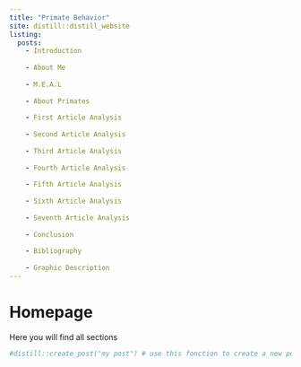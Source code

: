 ```yaml
---
title: "Primate Behavior"
site: distill::distill_website
listing:
  posts:
    - Introduction
    
    - About Me
    
    - M.E.A.L
    
    - About Primates
    
    - First Article Analysis
    
    - Second Article Analysis
    
    - Third Article Analysis
    
    - Fourth Article Analysis
    
    - Fifth Article Analysis
    
    - Sixth Article Analysis
    
    - Seventh Article Analysis
    
    - Conclusion
    
    - Bibliography
    
    - Graphic Description
---
```


# Homepage
Here you will find all sections

```r
#distill::create_post("my post") # use this fonction to create a new post
```
